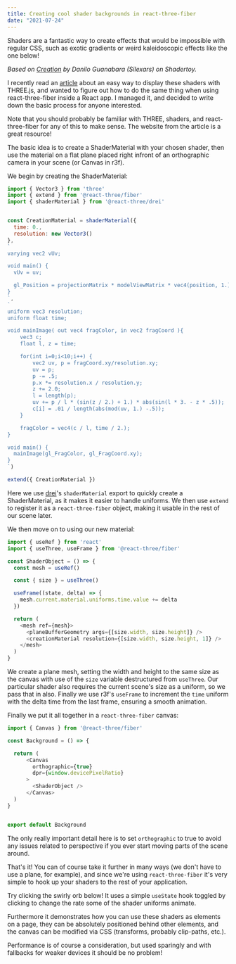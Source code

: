 ```yaml
---
title: Creating cool shader backgrounds in react-three-fiber
date: "2021-07-24"
---
```



Shaders are a fantastic way to create effects that would be impossible with regular CSS, such as exotic gradients or weird kaleidoscopic effects like the one below! 

<CreationShader />

*Based on [Creation](https://www.shadertoy.com/view/XsXXDn) by Danilo Guanabara (Silexars) on Shadertoy.*

I recently read an [article](https://threejsfundamentals.org/threejs/lessons/threejs-shadertoy.html) about an easy way to display these shaders with THREE.js, and wanted to figure out how to do the same thing when using react-three-fiber inside a React app.
I managed it, and decided to write down the basic process for anyone interested.

Note that you should probably be familiar with THREE, shaders, and react-three-fiber for any of this to make sense. The website from the article is a great resource! 

The basic idea is to create a ShaderMaterial with your chosen shader, then use the material on a flat plane placed right infront of an orthographic camera in your scene (or Canvas in r3f).

We begin by creating the ShaderMaterial:

```js
import { Vector3 } from 'three'
import { extend } from '@react-three/fiber'
import { shaderMaterial } from '@react-three/drei'


const CreationMaterial = shaderMaterial({
  time: 0.,
  resolution: new Vector3()
},
`
varying vec2 vUv;

void main()	{
  vUv = uv;

  gl_Position = projectionMatrix * modelViewMatrix * vec4(position, 1.);
}
`,
`
uniform vec3 resolution;
uniform float time;

void mainImage( out vec4 fragColor, in vec2 fragCoord ){
	vec3 c;
	float l, z = time;

	for(int i=0;i<10;i++) {
		vec2 uv, p = fragCoord.xy/resolution.xy;
		uv = p;
		p -= .5;
		p.x *= resolution.x / resolution.y;
		z += 2.0;
		l = length(p);
		uv += p / l * (sin(z / 2.) + 1.) * abs(sin(l * 3. - z * .5));
		c[i] = .01 / length(abs(mod(uv, 1.) -.5));
	}

	fragColor = vec4(c / l, time / 2.);
}

void main() {
  mainImage(gl_FragColor, gl_FragCoord.xy);
}
`)

extend({ CreationMaterial })
```

Here we use [drei](https://github.com/pmndrs/drei)'s `shaderMaterial` export to quickly create a ShaderMaterial, as it makes it easier to handle uniforms. We then use `extend` to register it as a `react-three-fiber` object, making it usable in the rest of our scene later.

We then move on to using our new material:

```js
import { useRef } from 'react'
import { useThree, useFrame } from '@react-three/fiber'

const ShaderObject = () => {
  const mesh = useRef()

  const { size } = useThree()

  useFrame((state, delta) => {
    mesh.current.material.uniforms.time.value += delta
  })

  return (
    <mesh ref={mesh}>
      <planeBufferGeometry args={[size.width, size.height]} />
      <creationMaterial resolution={[size.width, size.height, 1]} />
    </mesh>
  )
}
```

We create a plane mesh, setting the width and height to the same size as the canvas with use of the `size` variable destructured from `useThree`. Our particular shader also requires the current scene's size as a uniform, so we pass that in also. Finally we use r3f's `useFrame` to increment the `time` uniform with the delta time from the last frame, ensuring a smooth animation.

Finally we put it all together in a `react-three-fiber` canvas:

```js
import { Canvas } from '@react-three/fiber'

const Background = () => {

  return (
      <Canvas
        orthographic={true}
        dpr={window.devicePixelRatio}
      >
        <ShaderObject />
      </Canvas>
  )
}


export default Background
```

The only really important detail here is to set `orthographic` to true to avoid any issues related to perspective if you ever start moving parts of the scene around.

That's it! You can of course take it further in many ways (we don't have to use a plane, for example), and since we're using `react-three-fiber` it's very simple to hook up your shaders to the rest of your application.

Try clicking the swirly orb below! It uses a simple `useState` hook toggled by clicking to change the rate some of the shader uniforms animate.

<VitaShader />

Furthermore it demonstrates how you can use these shaders as elements on a page, they can be absolutely positioned behind other elements, and the canvas can be modified via CSS (transforms, probably clip-paths, etc.).

Performance is of course a consideration, but used sparingly and with fallbacks for weaker devices it should be no problem!
